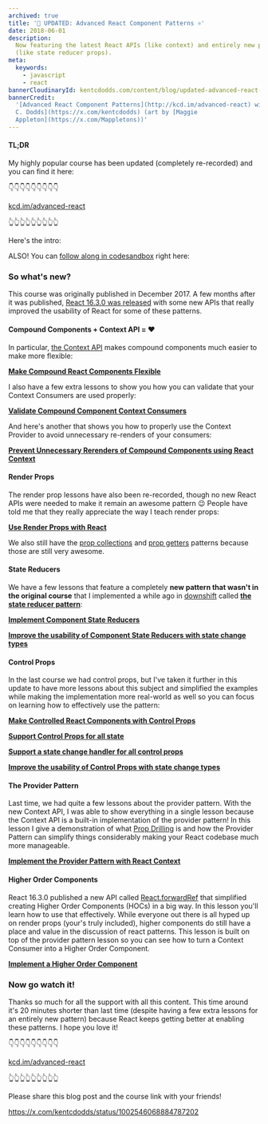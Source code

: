 ```yaml
---
archived: true
title: '💯 UPDATED: Advanced React Component Patterns ⚛️'
date: 2018-06-01
description:
  Now featuring the latest React APIs (like context) and entirely new patterns
  (like state reducer props).
meta:
  keywords:
    - javascript
    - react
bannerCloudinaryId: kentcdodds.com/content/blog/updated-advanced-react-component-patterns/banner
bannerCredit:
  '[Advanced React Component Patterns](http://kcd.im/advanced-react) with [Kent
  C. Dodds](https://x.com/kentcdodds) (art by [Maggie
  Appleton](https://x.com/Mappletons))'
---
```


#### TL;DR

My highly popular course has been updated (completely re-recorded) and you can
find it here:

<callout-success class="important">

👇👇👇👇👇👇👇👇👇

[kcd.im/advanced-react](http://kcd.im/advanced-react)

👆👆👆👆👆👆👆👆👆

</callout-success>

Here's the intro:

ALSO! You can
[follow along in codesandbox](https://codesandbox.io/s/github/kentcdodds/advanced-react-patterns-v2/tree/egghead)
right here:

### So what's new?

This course was originally published in December 2017. A few months after it was
published,
[React 16.3.0 was released](https://reactjs.org/blog/2018/03/29/react-v-16-3.html)
with some new APIs that really improved the usability of React for some of these
patterns.

#### Compound Components + Context API = ❤️

In particular, [the Context API](https://reactjs.org/docs/context.html) makes
compound components much easier to make more flexible:

[**Make Compound React Components Flexible**](https://egghead.io/lessons/react-make-compound-react-components-flexible-ba049f22)

I also have a few extra lessons to show you how you can validate that your
Context Consumers are used properly:

[**Validate Compound Component Context Consumers**](https://egghead.io/lessons/react-validate-compound-component-context-consumers)

And here's another that shows you how to properly use the Context Provider to
avoid unnecessary re-renders of your consumers:

[**Prevent Unnecessary Rerenders of Compound Components using React Context**](https://egghead.io/lessons/react-prevent-unnecessary-rerenders-of-compound-components-using-react-context)

#### Render Props

The render prop lessons have also been re-recorded, though no new React APIs
were needed to make it remain an awesome pattern 😉 People have told me that
they really appreciate the way I teach render props:

[**Use Render Props with React**](https://egghead.io/lessons/react-use-render-props-with-react-5ce29321)

We also still have the
[prop collections](https://egghead.io/lessons/react-use-prop-collections-with-render-props-ea6ca5c2)
and
[prop getters](https://egghead.io/lessons/react-use-prop-getters-with-render-props-b18543b7)
patterns because those are still very awesome.

#### State Reducers

We have a few lessons that feature a completely **new pattern that wasn't in the
original course** that I implemented a while ago in
[downshift](https://github.com/downshift-js/downshift) called
[**the state reducer pattern**](/blog/the-state-reducer-pattern):

[**Implement Component State Reducers**](https://egghead.io/lessons/react-implement-component-state-reducers)

[**Improve the usability of Component State Reducers with state change types**](https://egghead.io/lessons/react-improve-the-usability-of-component-state-reducers-with-state-change-types)

#### Control Props

In the last course we had control props, but I've taken it further in this
update to have more lessons about this subject and simplified the examples while
making the implementation more real-world as well so you can focus on learning
how to effectively use the pattern:

[**Make Controlled React Components with Control Props**](https://egghead.io/lessons/react-make-controlled-react-components-with-control-props-97f6aaa1)

[**Support Control Props for all state**](https://egghead.io/lessons/react-support-control-props-for-all-state)

[**Support a state change handler for all control props**](https://egghead.io/lessons/react-support-a-state-change-handler-for-all-control-props)

[**Improve the usability of Control Props with state change types**](https://egghead.io/lessons/react-improve-the-usability-of-control-props-with-state-change-types)

#### The Provider Pattern

Last time, we had quite a few lessons about the provider pattern. With the new
Context API, I was able to show everything in a single lesson because the
Context API is a built-in implementation of the provider pattern! In this lesson
I give a demonstration of what [Prop Drilling](/blog/prop-drilling) is and how
the Provider Pattern can simplify things considerably making your React codebase
much more manageable.

[**Implement the Provider Pattern with React Context**](https://egghead.io/lessons/react-implement-the-provider-pattern-with-react-context)

#### Higher Order Components

React 16.3.0 published a new API called
[React.forwardRef](https://reactjs.org/docs/forwarding-refs.html) that
simplified creating Higher Order Components (HOCs) in a big way. In this lesson
you'll learn how to use that effectively. While everyone out there is all hyped
up on render props (your's truly included), higher components do still have a
place and value in the discussion of react patterns. This lesson is built on top
of the provider pattern lesson so you can see how to turn a Context Consumer
into a Higher Order Component.

[**Implement a Higher Order Component**](https://egghead.io/lessons/react-implement-a-higher-order-component)

### Now go watch it!

Thanks so much for all the support with all this content. This time around it's
20 minutes shorter than last time (despite having a few extra lessons for an
entirely new pattern) because React keeps getting better at enabling these
patterns. I hope you love it!

<callout-success class="important">

👇👇👇👇👇👇👇👇👇

[kcd.im/advanced-react](http://kcd.im/advanced-react)

👆👆👆👆👆👆👆👆👆

</callout-success>

Please share this blog post and the course link with your friends!

https://x.com/kentcdodds/status/1002546068884787202

